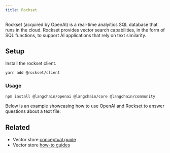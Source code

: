 ```yaml
---
title: Rockset
---
```


Rockset (acquired by OpenAI) is a real-time analyitics SQL database that runs in the cloud.
Rockset provides vector search capabilities, in the form of SQL functions, to support AI applications that rely on text similarity.

## Setup

Install the rockset client.

```bash
yarn add @rockset/client
```

### Usage

```bash npm
npm install @langchain/openai @langchain/core @langchain/community
```


Below is an example showcasing how to use OpenAI and Rockset to answer questions about a text file:

<Rockset />

## Related

- Vector store [conceptual guide](/oss/concepts/#vectorstores)
- Vector store [how-to guides](/oss/how-to/#vectorstores)
